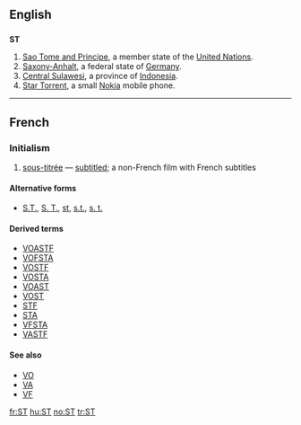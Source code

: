 {{also|st|-st|.st|S t}}
==English==

==={{abbreviation}}===
'''ST'''

# [[Sao Tome and Principe]], a member state of the [[United Nations]].
# [[Saxony-Anhalt]], a federal state of [[Germany]].
# [[Central Sulawesi]], a province of [[Indonesia]].
# [[Star Torrent]], a small [[Nokia]] mobile phone.

----

==French==

===Initialism===
{{infl|fr|initialism}}

# {{initialism|lang=fr}} {{film|lang=fr}} [[sous-titrée]] — [[subtitled]]; a non-French film with French subtitles

====Alternative forms====
* [[S.T.]], [[S. T.]], [[st]], [[s.t.]], [[s. t.]]

====Derived terms====
* [[VOASTF]]
* [[VOFSTA]]
* [[VOSTF]]
* [[VOSTA]]
* [[VOAST]]
* [[VOST]]
* [[STF]]
* [[STA]]
* [[VFSTA]]
* [[VASTF]]

====See also====
* [[VO]]
* [[VA]]
* [[VF]]

[[fr:ST]]
[[hu:ST]]
[[no:ST]]
[[tr:ST]]